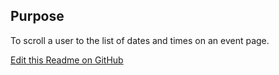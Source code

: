 ## Purpose
To scroll a user to the list of dates and times on an event page.


[Edit this Readme on GitHub](https://github.com/wellcomecollection/wellcomecollection.org/edit/main/content/webapp/components/EventDatesLink/README.mdx)
